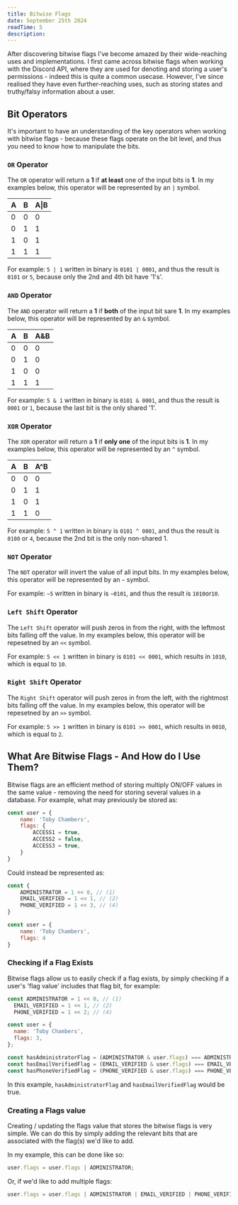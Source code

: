 ```yaml
---
title: Bitwise Flags
date: September 25th 2024
readTime: 5
description:
---
```


After discovering bitwise flags I've become amazed by their wide-reaching uses and implementations. I first came across bitwise flags when working with the Discord API, where they are used for denoting and storing a user's permissions - indeed this is quite a common usecase. However, I've since realised they have even further-reaching uses, such as storing states and truthy/falsy information about a user.

## Bit Operators

It's important to have an understanding of the key operators when working with bitwise flags - because these flags operate on the bit level, and thus you need to know how to manipulate the bits.

### `OR` Operator

The `OR` operator will return a **1** if **at least** one of the input bits is **1**. In my examples below, this operator will be represented by an `|` symbol.

| A   | B   | A\|B |
| --- | --- | ---- |
| 0   | 0   | 0    |
| 0   | 1   | 1    |
| 1   | 0   | 1    |
| 1   | 1   | 1    |

For example: `5 | 1` written in binary is `0101 | 0001`, and thus the result is `0101` or `5`, because only the 2nd and 4th bit have '1's'.

### `AND` Operator

The `AND` operator will return a **1** if **both** of the input bit sare **1**. In my examples below, this operator will be represented by an `&` symbol.

| A   | B   | A&B |
| --- | --- | --- |
| 0   | 0   | 0   |
| 0   | 1   | 0   |
| 1   | 0   | 0   |
| 1   | 1   | 1   |

For example: `5 & 1` written in binary is `0101 & 0001`, and thus the result is `0001` or `1`, because the last bit is the only shared '1'.

### `XOR` Operator

The `XOR` operator will return a **1** if **only one** of the input bits is **1**. In my examples below, this operator will be represented by an `^` symbol.

| A   | B   | A^B |
| --- | --- | --- |
| 0   | 0   | 0   |
| 0   | 1   | 1   |
| 1   | 0   | 1   |
| 1   | 1   | 0   |

For example: `5 ^ 1` written in binary is `0101 ^ 0001`, and thus the result is `0100` or `4`, because the 2nd bit is the only non-shared 1.

### `NOT` Operator

The `NOT` operator will invert the value of all input bits. In my examples below, this operator will be represented by an `~` symbol.

For example: `~5` written in binary is `~0101`, and thus the result is `1010`or`10`.

### `Left Shift` Operator

The `Left Shift` operator will push zeros in from the right, with the leftmost bits falling off the value. In my examples below, this operator will be repesetned by an `<<` symbol.

For example: `5 << 1` written in binary is `0101 << 0001`, which results in `1010`, which is equal to `10`.

### `Right Shift` Operator

The `Right Shift` operator will push zeros in from the left, with the rightmost bits falling off the value. In my examples below, this operator will be repesetned by an `>>` symbol.

For example: `5 >> 1` written in binary is `0101 >> 0001`, which results in `0010`, which is equal to `2`.

## What Are Bitwise Flags - And How do I Use Them?

Bitwise flags are an efficient method of storing multiply ON/OFF values in the same value - removing the need for storing several values in a database. For example, what may previously be stored as:

```js
const user = {
    name: 'Toby Chambers',
    flags: {
        ACCESS1 = true,
        ACCESS2 = false,
        ACCESS3 = true,
    }
}
```

Could instead be represented as:

```js
const {
    ADMINISTRATOR = 1 << 0, // (1)
    EMAIL_VERIFIED = 1 << 1, // (2)
    PHONE_VERIFIED = 1 << 3, // (4)
}

const user = {
    name: 'Toby Chambers',
    flags: 4
}
```

### Checking if a Flag Exists

Bitwise flags allow us to easily check if a flag exists, by simply checking if a user's 'flag value' includes that flag bit, for example:

```js
const ADMINISTRATOR = 1 << 0, // (1)
  EMAIL_VERIFIED = 1 << 1, // (2)
  PHONE_VERIFIED = 1 << 2; // (4)

const user = {
  name: 'Toby Chambers',
  flags: 3,
};

const hasAdministratorFlag = (ADMINISTRATOR & user.flags) === ADMINISTRATOR ? true : false;
const hasEmailVerifiedFlag = (EMAIL_VERIFIED & user.flags) === EMAIL_VERIFIED ? true : false;
const hasPhoneVerifiedFlag = (PHONE_VERIFIED & user.flags) === PHONE_VERIFIED ? true : false;
```

In this example, `hasAdministratorFlag` and `hasEmailVerifiedFlag` would be true.

### Creating a Flags value

Creating / updating the flags value that stores the bitwise flags is very simple. We can do this by simply adding the relevant bits that are associated with the flag(s) we'd like to add.

In my example, this can be done like so:

```js
user.flags = user.flags | ADMINISTRATOR;
```

Or, if we'd like to add multiple flags:

```js
user.flags = user.flags | ADMINISTRATOR | EMAIL_VERIFIED | PHONE_VERIFIED;
```
